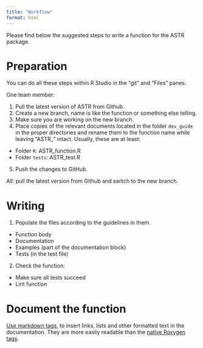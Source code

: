 ```yaml
---
title: "Workflow"
format: html
---
```


Please find below the suggested steps to write a function for the ASTR package. 

# Preparation 

You can do all these steps within R Studio in the "git" and "Files" panes. 

One team member: 

1. Pull the latest version of ASTR from Github. 
2. Create a new branch, name is like the function or something else telling. 
3. Make sure you are working on the new branch. 
4. Place copies of the relevant documents located in the folder `dev_guide` in the proper directories and rename them to the function name while leaving "ASTR_" intact. Usually, these are at least: 
  * Folder `R`: ASTR_function.R
  * Folder `tests`: ASTR_test.R
5. Push the changes to GitHub. 

All: pull the latest version from Github and switch to the new branch. 

# Writing

1. Populate the files according to the guidelines in them. 
  * Function body
  * Documentation
  * Examples (part of the documentation block)
  * Tests (in the test file)
 
2. Check the function: 
  * Make sure all tests succeed
  * Lint function

# Document the function

[Use markdown tags](https://roxygen2.r-lib.org/articles/markdown.html), to insert links, lists and other formatted text in the documentation. They are more easily readable than the [native Roxygen tags](https://roxygen2.r-lib.org/articles/formatting.html). 
